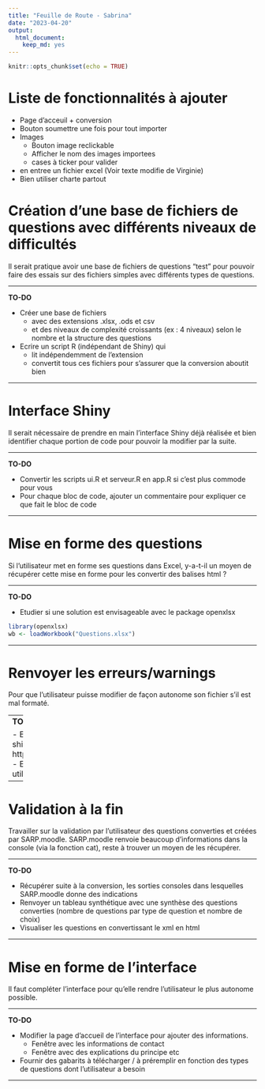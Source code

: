 ```yaml
---
title: "Feuille de Route - Sabrina"
date: "2023-04-20"
output:
  html_document:
    keep_md: yes
---
```


```r
knitr::opts_chunk$set(echo = TRUE)
```

<!-- ----------------------------------------------------------------------------------------------------------------------------------------------------------------------------------------------------------------------------------------------------------------------------------- -->

# Liste de fonctionnalités à ajouter

- Page d'acceuil + conversion
- Bouton soumettre une fois pour tout importer
- Images
  - Bouton image reclickable 
  - Afficher le nom des images importees
  - cases à ticker pour valider
- en entree un fichier excel 
  (Voir texte modifie de Virginie)
- Bien utiliser charte partout 



# Création d'une base de fichiers de questions avec différents niveaux de difficultés

Il serait pratique avoir une base de fichiers de questions "test" pour pouvoir faire des essais sur des fichiers simples avec différents types de questions.

---

**TO-DO**

- Créer une base de fichiers 
  - avec des extensions .xlsx, .ods et csv
  - et des niveaux de complexité croissants (ex : 4 niveaux) selon le nombre et la structure des questions
- Ecrire un script R (indépendant de Shiny) qui
  - lit indépendemment de l'extension
  - convertit tous ces fichiers pour s'assurer que la conversion aboutit bien

---


<!-- ----------------------------------------------------------------------------------------------------------------------------------------------------------------------------------------------------------------------------------------------------------------------------------- -->


# Interface Shiny

Il serait nécessaire de prendre en main l'interface Shiny déjà réalisée et bien identifier chaque portion de code pour pouvoir la modifier par la suite.

---

**TO-DO**

- Convertir les scripts ui.R et serveur.R en app.R si c'est plus commode pour vous
- Pour chaque bloc de code, ajouter un commentaire pour expliquer ce que fait le bloc de code

---

<!-- ----------------------------------------------------------------------------------------------------------------------------------------------------------------------------------------------------------------------------------------------------------------------------------- -->


# Mise en forme des questions

Si l'utilisateur met en forme ses questions dans Excel, y-a-t-il un moyen de récupérer cette mise en forme pour les convertir des balises html ?

---

**TO-DO**

- Etudier si une solution est envisageable avec le package openxlsx
```r
library(openxlsx)
wb <- loadWorkbook("Questions.xlsx")
```


---


<!-- ----------------------------------------------------------------------------------------------------------------------------------------------------------------------------------------------------------------------------------------------------------------------------------- -->

# Renvoyer les erreurs/warnings

Pour que l'utilisateur puisse modifier de façon autonome son fichier s'il est mal formaté.

---
**TO-DO**

- Explorer les possibilités du package shinyjs
https://deanattali.com/shinyjs/overview
- Exemples d'options qui peuvent être utiles lors du développement
```r
options(shiny.trace=TRUE)
options(shiny.fullstacktrace=TRUE)
```
- Idée à partir d'un excel/ods, convertir en xml à partir du tableau et à partir du csv obtenu à partir du tableau pour faire apparaitre des différences/erreurs potentielles.

---

<!-- ----------------------------------------------------------------------------------------------------------------------------------------------------------------------------------------------------------------------------------------------------------------------------------- -->


# Validation à la fin

Travailler sur la validation par l'utilisateur des questions converties et créées par SARP.moodle. 
SARP.moodle renvoie beaucoup d'informations dans la console (via la fonction cat), reste à trouver un moyen de les récupérer.

---

**TO-DO**

- Récupérer suite à la conversion, les sorties consoles dans lesquelles SARP.moodle donne des indications
- Renvoyer un tableau synthétique avec une synthèse des questions converties (nombre de questions par type de question et nombre de choix)
- Visualiser les questions en convertissant le xml en html

---


<!-- ----------------------------------------------------------------------------------------------------------------------------------------------------------------------------------------------------------------------------------------------------------------------------------- -->


# Mise en forme de l'interface

Il faut compléter l'interface pour qu'elle rendre l'utilisateur le plus autonome possible.

---

**TO-DO**

- Modifier la page d'accueil de l'interface pour ajouter des informations.
  - Fenêtre avec les informations de contact
  - Fenêtre avec des explications du principe etc
- Fournir des gabarits à télécharger / à préremplir en fonction des types de questions dont l'utilisateur a besoin

---


